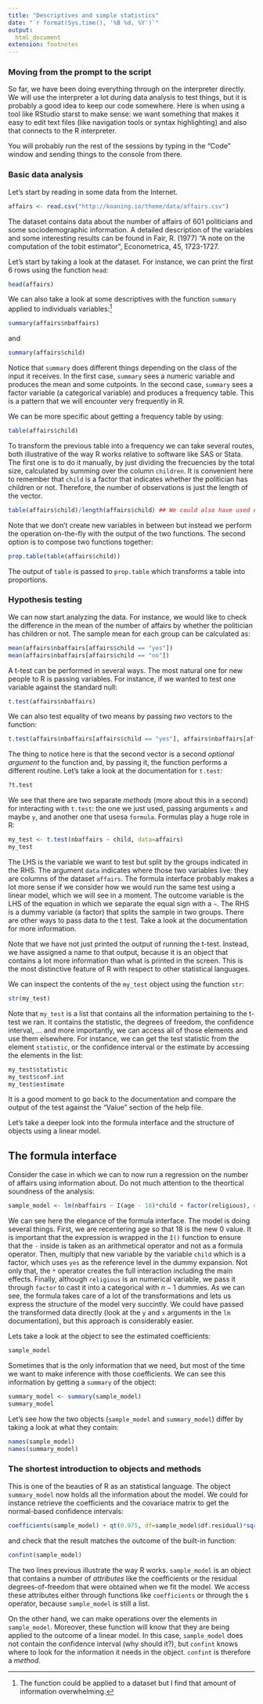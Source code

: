 ```yaml
--- 
title: "Descriptives and simple statistics"
date: "`r format(Sys.time(), '%B %d, %Y')`"
output: 
  html_document
extension: footnotes
---
```


### Moving from the prompt to the script

So far, we have been doing everything through on the interpreter directly. We
will use the interpreter a lot during data analysis to test things, but it is
probably a good idea to keep our code somewhere. Here is when using a tool like
RStudio starst to make sense: we want something that makes it easy to
edit text files (like navigation tools or syntax highlighting) and also that
connects to the R interpreter. 

You will probably run the rest of the sessions by typing in the "Code" window and sending things to the console from there.

### Basic data analysis

Let's start by reading in some data from the Internet. 

```r
affairs <- read.csv("http://koaning.io/theme/data/affairs.csv")
```

The dataset contains data about the number of affairs of 601 politicians and some sociodemographic information. A detailed description of the variables and some interesting results can be found in Fair, R. (1977) "A note on the computation of the tobit estimator", Econometrica, 45, 1723-1727. 

Let's start by taking a look at the dataset. For instance, we can print the first 6 rows using the function `head`:

```r
head(affairs)
```

We can also take a look at some descriptives with the function `summary` applied to individuals variables:[^1]

[^1]: The function could be applied to a dataset but I find that amount of information overwhelming.

```r
summary(affairs$nbaffairs)
```

and

```r
summary(affairs$child)
```

Notice that `summary` does different things depending on the class of the input it receives. In the first case, `summary` sees a numeric variable and produces the mean and some cutpoints. In the second case, `summary` sees a factor variable (a categorical variable) and produces a frequency table. This is a pattern that we will encounter very frequently in R.

We can be more specific about getting a frequency table by using:

```r
table(affairs$child)
```

To transform the previous table into a frequency we can take several routes, both illustrative of the way R works relative to software like SAS or Stata. The first one is to do it manually, by just dividing the frecuencies by the total size, calculated by summing over the column `children`. It is convenient here to remember that `child` is a factor that indicates whether the politician has children or not. Therefore, the number of observations is just the length of the vector.

```r
table(affairs$child)/length(affairs$child) ## We could also have used nrow(affairs)
```

Note that we don't create new variables in between but instead we perform the operation on-the-fly with the output of the two functions. The second option is to compose two functions together:

```r
prop.table(table(affairs$child))
```

The output of `table` is passed to `prop.table` which transforms a table into proportions.

### Hypothesis testing

We can now start analyzing the data. For instance, we would like to check the difference in the mean of the number of affairs by whether the politician has children or not. The sample mean for each group can be calculated as:

```r
mean(affairs$nbaffairs[affairs$child == "yes"])
mean(affairs$nbaffairs[affairs$child == "no"])
```

A t-test can be performed in several ways. The most natural one for new people to R is passing variables. For instance, if we wanted to test one variable against the standard null:

```r
t.test(affairs$nbaffairs)
```

We can also test equality of two means by passing _two_ vectors to the function:
```r
t.test(affairs$nbaffairs[affairs$child == "yes"], affairs$nbaffairs[affairs$child == "no"])
```

The thing to notice here is that the second vector is a second _optional argument_ to the function and, by passing it, the function performs a different routine. Let's take a look at the documentation for `t.test`:

```r
?t.test
```

We see that there are two separate _methods_ (more about this in a second) for interacting with `t.test`: the one we just used, passing arguments `x` and maybe `y`, and another one that usesa `formula`. Formulas play a huge role in R:

```r
my_test <- t.test(nbaffairs ~ child, data=affairs)
my_test
```

The LHS is the variable we want to test but split by the groups indicated in the RHS. The argument `data` indicates where those two variables live: they are columns of the dataset `affairs`. The formula interface probably makes a lot more sense if we consider how we would run the same test using a linear model, which we will see in a moment. The outcome variable is the LHS of the equation in which we separate the equal sign with a `~`. The RHS is a dummy variable (a factor) that splits the sample in two groups. There are other ways to pass data to the t test. Take a look at the documentation for more information.

Note that we have not just printed the output of running the t-test. Instead, we have assigned a name to that output, because it is an object that contains a lot more information than what is printed in the screen. This is the most distinctive feature of R with respect to other statistical languages. 

We can inspect the contents of the `my_test` object using the function `str`:

```r
str(my_test)
```

Note that `my_test` is a list that contains all the information pertaining to the t-test we ran. It contains the statistic, the degrees of freedom, the confidence interval, ... and more importantly, we can access all of those elements and use them elsewhere. For instance, we can get the test statistic from the element `statistic`, or the confidence interval or the estimate by accessing the elements in the list:

```r
my_test$statistic
my_test$conf.int
my_test$estimate
```

It is a good moment to go back to the documentation and compare the output of the test against the "Value" section of the help file.

Let's take a deeper look into the formula interface and the structure of objects using a linear model.

## The formula interface 

Consider the case in which we can to now run a regression on the number of affairs using information about. Do not much attention to the theortical soundness of the analysis:

```r
sample_model <- lm(nbaffairs ~ I(age - 18)*child + factor(religious), data=affairs)
```

We can see here the elegance of the formula interface. The model is doing several things. First, we are recentering age so that 18 is the new 0 value. It is important that the expression is wrapped in the `I()` function to ensure that the `-` inside is taken as an arithmetical operator and not as a formula operator. Then,  multiply that new variable by the variable `child` which is a factor, which uses `yes` as the reference level in the dummy expansion. Not only that, the `*` operator creates the full interaction including the main effects. Finally, although `religious` is an numerical variable, we pass it through `factor` to cast it into a categorical with $n - 1$ dummies. As we can see, the formula takes care of a lot of the transformations and lets us express the structure of the model very succintly. We could have passed the transformed data directly (look at the `y` and `x` arguments in the `lm` documentation), but this approach is considerably easier.

Lets take a look at the object to see the estimated coefficients:
```r
sample_model
```

Sometimes that is the only information that we need, but most of the time we want to make inference with those coefficients. We can see this information by getting a `summary` of the object: 
```r
summary_model <- summary(sample_model)
summary_model
```

Let's see how the two objects (`sample_model` and `summary_model`) differ by taking a look at what they contain:

```r
names(sample_model)
names(summary_model)
```

### The shortest introduction to objects and methods

This is one of the beauties of R as an statistical language. The object `summary_model` now holds all the information about the model. We could for instance retrieve the coefficients and the covariace matrix to get the normal-based confidence intervals:

```r
coefficients(sample_model) + qt(0.975, df=sample_model$df.residual)*sqrt(diag(vcov(sample_model)))
```

and check that the result matches the outcome of the built-in function:
```r
confint(sample_model)
```

The two lines previous illustrate the way R works. `sample_model` is an object that contains a number of _attributes_ like the coefficients or the residual degrees-of-freedom that were obtained when we fit the model. We access these attributes either through functions like `coefficients` or through the `$` operator, because `sample_model` is still a list. 

On the other hand, we can make operations over the elements in `sample_model`. Moreover, these function will know that they are being applied to the outcome of a linear model. In this case, `sample_model` does not contain the confidence interval (why should it?), but `confint` knows where to look for the information it needs in the object. `confint` is therefore a _method_.
